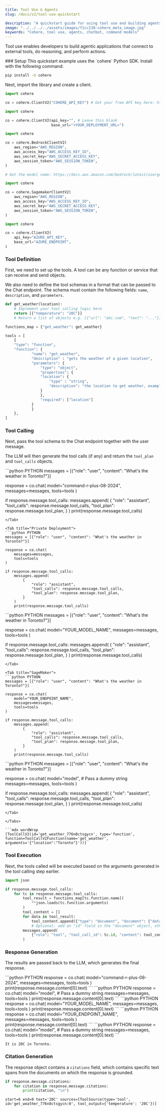 ```yaml
---
title: Tool Use & Agents
slug: /docs/v2/tool-use-quickstart

description: "A quickstart guide for using tool use and building agents with Cohere's Command models (API v2)."
image: "../../../../assets/images/f1cc130-cohere_meta_image.jpg"  
keywords: "Cohere, tool use, agents, chatbot, command models"
---
```


Tool use enables developers to build agentic applications that connect to external tools, do reasoning, and perform actions.

<Steps>
### Setup
This quickstart example uses the `cohere` Python SDK. Install with the following command:

```bash
pip install -U cohere
```

Next, import the library and create a client.

<Tabs>
<Tab title="Cohere Platform">

```python PYTHON
import cohere

co = cohere.ClientV2("COHERE_API_KEY") # Get your free API key here: https://dashboard.cohere.com/api-keys
```

</Tab>
<Tab title="Private Deployment">

```python PYTHON
import cohere

co = cohere.ClientV2(api_key="", # Leave this blank
                     base_url="<YOUR_DEPLOYMENT_URL>")
```

</Tab>

<Tab title="Bedrock">

```python PYTHON
import cohere

co = cohere.BedrockClientV2(
    aws_region="AWS_REGION",
    aws_access_key="AWS_ACCESS_KEY_ID",
    aws_secret_key="AWS_SECRET_ACCESS_KEY",
    aws_session_token="AWS_SESSION_TOKEN",
)

# Get the model name: https://docs.aws.amazon.com/bedrock/latest/userguide/models-supported.html
```
</Tab>

<Tab title="SageMaker">

```python PYTHON
import cohere

co = cohere.SagemakerClientV2(
    aws_region="AWS_REGION",
    aws_access_key="AWS_ACCESS_KEY_ID",
    aws_secret_key="AWS_SECRET_ACCESS_KEY",
    aws_session_token="AWS_SESSION_TOKEN",
)
```
</Tab>

<Tab title="Azure AI">

```python PYTHON
import cohere

co = cohere.ClientV2(
    api_key="AZURE_API_KEY",
    base_url="AZURE_ENDPOINT",
)
```
</Tab>

</Tabs>


### Tool Definition
First, we need to set up the tools. A tool can be any function or service that can receive and send objects.

We also need to define the tool schemas in a format that can be passed to the Chat endpoint. The schema must contain the following fields: `name`, `description`, and `parameters`.


```python PYTHON
def get_weather(location):
    # Implement your tool calling logic here 
    return [{"temperature": "20C"}]
    # Return a list of objects e.g. [{"url": "abc.com", "text": "..."}, {"url": "xyz.com", "text": "..."}]

functions_map = {"get_weather": get_weather}

tools = [
    {
    "type": "function",
    "function": {
            "name": "get_weather",
            "description" : "gets the weather of a given location",
            "parameters": {
                "type": "object",
                "properties": {
                "location": {
                    "type" : "string",
                    "description": "the location to get weather, example: San Fransisco, CA"
                }
                },
                "required": ["location"]
            }
            }
    },
]
```

### Tool Calling
Next, pass the tool schema to the Chat endpoint together with the user message.

The LLM will then generate the tool calls (if any) and return the `tool_plan` and `tool_calls` objects.

<Tabs>
<Tab title="Cohere Platform">
```python PYTHON
messages = [{"role": "user", "content": "What's the weather in Toronto?"}]

response = co.chat(
    model="command-r-plus-08-2024",
    messages=messages,
    tools=tools
)

if response.message.tool_calls:
    messages.append(
        {
            "role": "assistant",
            "tool_calls": response.message.tool_calls,
            "tool_plan": response.message.tool_plan,
        }
    )
    print(response.message.tool_calls)
```
</Tab>

<Tab title="Private Deployment">
```python PYTHON
messages = [{"role": "user", "content": "What's the weather in Toronto?"}]

response = co.chat(
    messages=messages,
    tools=tools
)

if response.message.tool_calls:
    messages.append(
        {
            "role": "assistant",
            "tool_calls": response.message.tool_calls,
            "tool_plan": response.message.tool_plan,
        }
    )
    print(response.message.tool_calls)
```
</Tab>

<Tab title="Bedrock">
```python PYTHON
messages = [{"role": "user", "content": "What's the weather in Toronto?"}]

response = co.chat(
    model="YOUR_MODEL_NAME",
    messages=messages,
    tools=tools
)

if response.message.tool_calls:
    messages.append(
        {
            "role": "assistant",
            "tool_calls": response.message.tool_calls,
            "tool_plan": response.message.tool_plan,
        }
    )
    print(response.message.tool_calls)
```
</Tab>

<Tab title="SageMaker">
```python PYTHON
messages = [{"role": "user", "content": "What's the weather in Toronto?"}]

response = co.chat(
    model="YOUR_ENDPOINT_NAME",
    messages=messages,
    tools=tools
)

if response.message.tool_calls:
    messages.append(
        {
            "role": "assistant",
            "tool_calls": response.message.tool_calls,
            "tool_plan": response.message.tool_plan,
        }
    )
    print(response.message.tool_calls)
```
</Tab>

<Tab title="Azure AI">
```python PYTHON
messages = [{"role": "user", "content": "What's the weather in Toronto?"}]

response = co.chat(
    model="model", # Pass a dummy string
    messages=messages,
    tools=tools
)

if response.message.tool_calls:
    messages.append(
        {
            "role": "assistant",
            "tool_calls": response.message.tool_calls,
            "tool_plan": response.message.tool_plan,
        }
    )
    print(response.message.tool_calls)
```
</Tab>

</Tabs>

```mdx wordWrap
[ToolCallV2(id='get_weather_776n8ctsgycn', type='function', function=ToolCallV2Function(name='get_weather', arguments='{"location":"Toronto"}'))]
```

### Tool Execution
Next, the tools called will be executed based on the arguments generated in the tool calling step earlier.

```python PYTHON
import json

if response.message.tool_calls:
    for tc in response.message.tool_calls:
        tool_result = functions_map[tc.function.name](
            **json.loads(tc.function.arguments)
        )
        tool_content = []
        for data in tool_result:
            tool_content.append({"type": "document", "document": {"data": json.dumps(data)}})
            # Optional: add an "id" field in the "document" object, otherwise IDs are auto-generated
        messages.append(
            {"role": "tool", "tool_call_id": tc.id, "content": tool_content}
        )
```

### Response Generation
The results are passed back to the LLM, which generates the final response.

<Tabs>
<Tab title="Cohere Platform">
```python PYTHON
response = co.chat(
    model="command-r-plus-08-2024",
    messages=messages,
    tools=tools
)
print(response.message.content[0].text)
```
</Tab>

<Tab title="Private Deployment">
```python PYTHON
response = co.chat(
    model="model", # Pass a dummy string
    messages=messages,
    tools=tools
)
print(response.message.content[0].text)
```
</Tab>

<Tab title="Bedrock">
```python PYTHON
response = co.chat(
    model="YOUR_MODEL_NAME",
    messages=messages,
    tools=tools
)
print(response.message.content[0].text)
```
</Tab>

<Tab title="SageMaker">
```python PYTHON
response = co.chat(
    model="YOUR_ENDPOINT_NAME",
    messages=messages,
    tools=tools
)
print(response.message.content[0].text)
```
</Tab>

<Tab title="Azure AI">
```python PYTHON
response = co.chat(
    model="model", # Pass a dummy string
    messages=messages,
    tools=tools
)
print(response.message.content[0].text)
```
</Tab>


</Tabs>

```mdx wordWrap
It is 20C in Toronto.
```

### Citation Generation
The response object contains a `citations` field, which contains specific text spans from the documents on which the response is grounded.

```python PYTHON
if response.message.citations:
    for citation in response.message.citations:
        print(citation, "\n")
```

```mdx wordWrap
start=6 end=9 text='20C' sources=[ToolSource(type='tool', id='get_weather_776n8ctsgycn:0', tool_output={'temperature': '20C'})] 
```
</Steps>